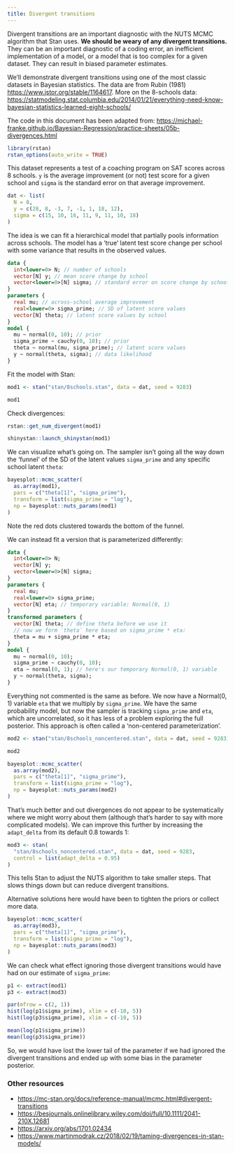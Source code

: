 ```yaml
---
title: Divergent transitions
---
```


Divergent transitions are an important diagnostic with the NUTS MCMC algorithm that Stan uses. **We should be weary of any divergent transitions.** They can be an important diagnostic of a coding error, an inefficient implementation of a model, or a model that is too complex for a given dataset. They can result in biased parameter estimates.

We'll demonstrate divergent transitions using one of the most classic datasets in Bayesian statistics. The data are from Rubin (1981) <https://www.jstor.org/stable/1164617>. More on the 8-schools data: <https://statmodeling.stat.columbia.edu/2014/01/21/everything-need-know-bayesian-statistics-learned-eight-schools/>

The code in this document has been adapted from:
<https://michael-franke.github.io/Bayesian-Regression/practice-sheets/05b-divergences.html>

```r
library(rstan)
rstan_options(auto_write = TRUE)
```

This dataset represents a test of a coaching program on SAT scores across 8 schools. `y` is the average improvement (or not) test score for a given school and `sigma` is the standard error on that average improvement. 

```r
dat <- list(
  N = 8,
  y = c(28, 8, -3, 7, -1, 1, 18, 12),
  sigma = c(15, 10, 16, 11, 9, 11, 10, 18)
)
```

The idea is we can fit a hierarchical model that partially pools information across schools. The model has a 'true' latent test score change per school with some variance that results in the observed values.

```stan
data {
  int<lower=0> N; // number of schools
  vector[N] y; // mean score change by school
  vector<lower=0>[N] sigma; // standard error on score change by school
}
parameters {
  real mu; // across-school average improvement
  real<lower=0> sigma_prime; // SD of latent score values
  vector[N] theta; // latent score values by school
}
model {
  mu ~ normal(0, 10); // prior
  sigma_prime ~ cauchy(0, 10); // prior
  theta ~ normal(mu, sigma_prime); // latent score values
  y ~ normal(theta, sigma); // data likelihood
}
```

Fit the model with Stan:

```r
mod1 <- stan("stan/8schools.stan", data = dat, seed = 9283)
```

```r
mod1
```

Check divergences:

```r
rstan::get_num_divergent(mod1)
```

```r
shinystan::launch_shinystan(mod1)
```

We can visualize what's going on. The sampler isn't going all the way down the 'funnel' of the SD of the latent values `sigma_prime` and any specific school latent `theta`:

```r
bayesplot::mcmc_scatter(
  as.array(mod1),
  pars = c("theta[1]", "sigma_prime"),
  transform = list(sigma_prime = "log"),
  np = bayesplot::nuts_params(mod1)
)
```

Note the red dots clustered towards the bottom of the funnel.

We can instead fit a version that is parameterized differently:

```stan
data {
  int<lower=0> N;
  vector[N] y;
  vector<lower=0>[N] sigma;
}
parameters {
  real mu;
  real<lower=0> sigma_prime;
  vector[N] eta; // temporary variable: Normal(0, 1)
}
transformed parameters {
  vector[N] theta; // define theta before we use it
  // now we form `theta` here based on sigma_prime * eta:
  theta = mu + sigma_prime * eta;
}
model {
  mu ~ normal(0, 10);
  sigma_prime ~ cauchy(0, 10);
  eta ~ normal(0, 1); // here's our temporary Normal(0, 1) variable
  y ~ normal(theta, sigma);
}
```

Everything not commented is the same as before. We now have a Normal(0, 1) variable `eta` that we multiply by `sigma_prime`. We have the same probability model, but now the sampler is tracking `sigma_prime` and `eta`, which are uncorrelated, so it has less of a problem exploring the full posterior. This approach is often called a 'non-centered parameterization'.

```r
mod2 <- stan("stan/8schools_noncentered.stan", data = dat, seed = 9283)
```

```r
mod2
```

```r
bayesplot::mcmc_scatter(
  as.array(mod2),
  pars = c("theta[1]", "sigma_prime"),
  transform = list(sigma_prime = "log"),
  np = bayesplot::nuts_params(mod2)
)
```

That's much better and out divergences do not appear to be systematically where we might worry about them (although that's harder to say with more complicated models). We can improve this further by increasing the `adapt_delta` from its default 0.8 towards 1:

```r
mod3 <- stan(
  "stan/8schools_noncentered.stan", data = dat, seed = 9283, 
  control = list(adapt_delta = 0.95)
)
```

This tells Stan to adjust the NUTS algorithm to take smaller steps. That slows things down but can reduce divergent transitions.

Alternative solutions here would have been to tighten the priors or collect more data.

```r
bayesplot::mcmc_scatter(
  as.array(mod3),
  pars = c("theta[1]", "sigma_prime"),
  transform = list(sigma_prime = "log"),
  np = bayesplot::nuts_params(mod3)
)
```

We can check what effect ignoring those divergent transitions would have had on our estimate of `sigma_prime`:

```r
p1 <- extract(mod1)
p3 <- extract(mod3)
```

```r
par(mfrow = c(2, 1))
hist(log(p1$sigma_prime), xlim = c(-10, 5))
hist(log(p3$sigma_prime), xlim = c(-10, 5))

mean(log(p1$sigma_prime))
mean(log(p3$sigma_prime))
```

So, we would have lost the lower tail of the parameter if we had ignored the divergent transitions and ended up with some bias in the parameter posterior.

### Other resources

- <https://mc-stan.org/docs/reference-manual/mcmc.html#divergent-transitions>
- <https://besjournals.onlinelibrary.wiley.com/doi/full/10.1111/2041-210X.12681>
- <https://arxiv.org/abs/1701.02434>
- <https://www.martinmodrak.cz/2018/02/19/taming-divergences-in-stan-models/>
